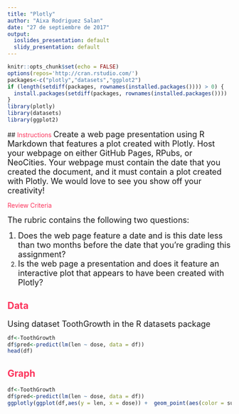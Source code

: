 ```yaml
---
title: "Plotly"
author: "Aixa Rodriguez Salan"
date: "27 de septiembre de 2017"
output:
  ioslides_presentation: default
  slidy_presentation: default
---
```


```r
knitr::opts_chunk$set(echo = FALSE)
options(repos='http://cran.rstudio.com/')
packages<-c("plotly","datasets","ggplot2")
if (length(setdiff(packages, rownames(installed.packages()))) > 0) {
  install.packages(setdiff(packages, rownames(installed.packages())))  
}
library(plotly)
library(datasets)
library(ggplot2)
```

##<span style="color:#FC345C"> Instructions </span> 
<font size="4">Create a web page presentation using R Markdown that features a plot created with Plotly. Host your webpage on either GitHub Pages, RPubs, or NeoCities. Your webpage must contain the date that you created the document, and it must contain a plot created with Plotly. We would love to see you show off your creativity!</font>

<span style="color:#FC345C"> Review Criteria </span> 

<font size="4">The rubric contains the following two questions:

1. Does the web page feature a date and is this date less than two months before the date that you're grading this assignment?
2. Is the web page a presentation and does it feature an interactive plot that appears to have been created with Plotly?</font>

## <span style="color:#FC345C"> Data </span> 

<font size="4">Using dataset ToothGrowth in the R datasets package </font>

```r
df<-ToothGrowth
df$pred<-predict(lm(len ~ dose, data = df))
head(df)
```

## <span style="color:#FC345C"> Graph </span> 

```r
df<-ToothGrowth
df$pred<-predict(lm(len ~ dose, data = df))
ggplotly(ggplot(df,aes(y = len, x = dose)) +  geom_point(aes(color = supp)) +  geom_line(aes(y = pred)) +  geom_smooth())
```

